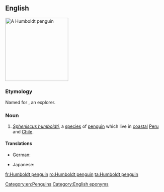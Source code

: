 ==English==
{{wikipedia}}
[[Image:Humboldt Penguin.jpg|200px|thumb|right|A Humboldt penguin]]
{{wikispecies|Sphenicus humboldti}}

===Etymology===
Named for {{w|Alexander von Humboldt}}, an explorer.

===Noun===
{{en-noun|head=[[Humboldt]] [[penguin]]}}

# ''[[Spheniscus humboldti]]'', a [[species]] of [[penguin]] which live in [[coastal]] [[Peru]] and [[Chile]].

====Translations====
{{trans-top|''Spheniscus humboldti''}}
* German: {{t|de|Humboldt-Pinguin|m}}
{{trans-mid}}
* Japanese: {{t-needed|ja}}
{{trans-bottom}}

[[Category:en:Penguins]]
[[Category:English eponyms]]

[[fr:Humboldt penguin]]
[[ro:Humboldt penguin]]
[[ta:Humboldt penguin]]